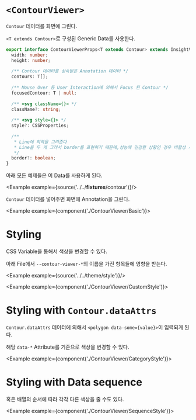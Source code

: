 
# `<ContourViewer>`

`Contour` 데이터를 화면에 그린다.

`<T extends Contour>`로 구성된 Generic Data를 사용한다. 

```ts
export interface ContourViewerProps<T extends Contour> extends InsightViewerGuestProps {
  width: number;
  height: number;
  
  /** Contour 데이터를 상속받은 Annotation 데이터 */
  contours: T[];
  
  /** Mouse Over 등 User Interaction에 의해서 Focus 된 Contour */
  focusedContour: T | null;
  
  /** <svg className={}> */
  className?: string;
  
  /** <svg style={}> */
  style?: CSSProperties;
  
  /**
   * Line에 외곽을 그려준다
   * Line을 두 개 그려서 border를 표현하기 때문에,성능에 민감한 상황인 경우 비활성 시킬 수 있다.
   */
  border?: boolean;
}
```

아래 모든 예제들은 이 Data를 사용하게 된다.

<Example example={source('../../__fixtures__/contour')}/>

`Contour` 데이터를 넣어주면 화면에 Annotation을 그린다.

<Example example={component('./ContourViewer/Basic')}>
  <InsightViewerPreview height={720}/>
</Example>

# Styling

CSS Variable을 통해서 색상을 변경할 수 있다.

아래 File에서 `--contour-viewer-*`의 이름을 가진 항목들에 영향을 받는다.

<Example example={source('../../theme/style')}/>

<Example example={component('./ContourViewer/CustomStyle')}>
  <InsightViewerPreview height={720}/>
</Example>

# Styling with `Contour.dataAttrs`

`Contour.dataAttrs` 데이터에 의해서 `<polygon data-some={value}>`이 입력되게 된다.

해당 `data-*` Attribute를 기준으로 색상을 변경할 수 있다.

<Example example={component('./ContourViewer/CategoryStyle')}>
  <InsightViewerPreview height={720}/>
</Example>

# Styling with Data sequence

혹은 배열의 순서에 따라 각각 다른 색상을 줄 수도 있다.

 <Example example={component('./ContourViewer/SequenceStyle')}>
   <InsightViewerPreview height={720}/>
 </Example>